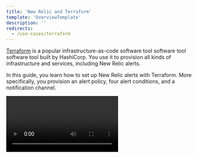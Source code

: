 ```yaml
---
title: 'New Relic and Terraform'
template: 'OverviewTemplate'
description: ''
redirects:
  - /use-cases/terraform
---
```


<Intro>

[Terraform](https://www.terraform.io/) is a popular
infrastructure-as-code software tool software tool software tool
built by HashiCorp. You use it to provision all kinds of
infrastructure and services, including New Relic alerts.

In this guide, you learn how to set up New Relic alerts with
Terraform. More specifically, you provision an alert policy,
four alert conditions, and a notification channel.


<Video id="vifxeilp2h" type="wistia" />

</Intro>


